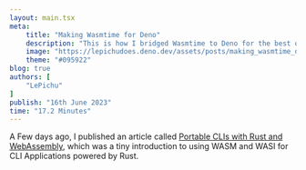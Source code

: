 ```yaml
---
layout: main.tsx
meta:
    title: "Making Wasmtime for Deno"
    description: "This is how I bridged Wasmtime to Deno for the best of both worlds."
    image: "https://lepichudoes.deno.dev/assets/posts/making_wasmtime_deno.png"
    theme: "#095922"
blog: true
authors: [
	"LePichu"
]
publish: "16th June 2023"
time: "17.2 Minutes"
---
```


A Few days ago, I published an article called [Portable CLIs with Rust and WebAssembly](https://lepichudoes.deno.dev/blog/portable-clis-with-rust/), which was a tiny introduction to using WASM and WASI for CLI Applications powered by Rust. 